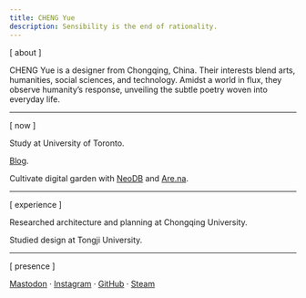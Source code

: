 ```yaml
---
title: CHENG Yue
description: Sensibility is the end of rationality.
---
```


[ about ]

CHENG Yue is a designer from Chongqing, China. Their interests blend arts, humanities, social sciences, and technology. Amidst a world in flux, they observe humanity’s response, unveiling the subtle poetry woven into everyday life.

---

[ now ]

Study at University of Toronto.

[Blog](/blog).

Cultivate digital garden with [NeoDB](https://neodb.social/users/me@me.not.cy) and [Are.na](https://are.na/ivork-chan).

---

[ experience ]

Researched architecture and planning at Chongqing University.

Studied design at Tongji University.

---

[ presence ]

[Mastodon](https://me.not.cy) · [Instagram](https://find.cy.sb/instagram) · [GitHub](https://find.cy.sb/github) · [Steam](https://find.cy.sb/steam)
